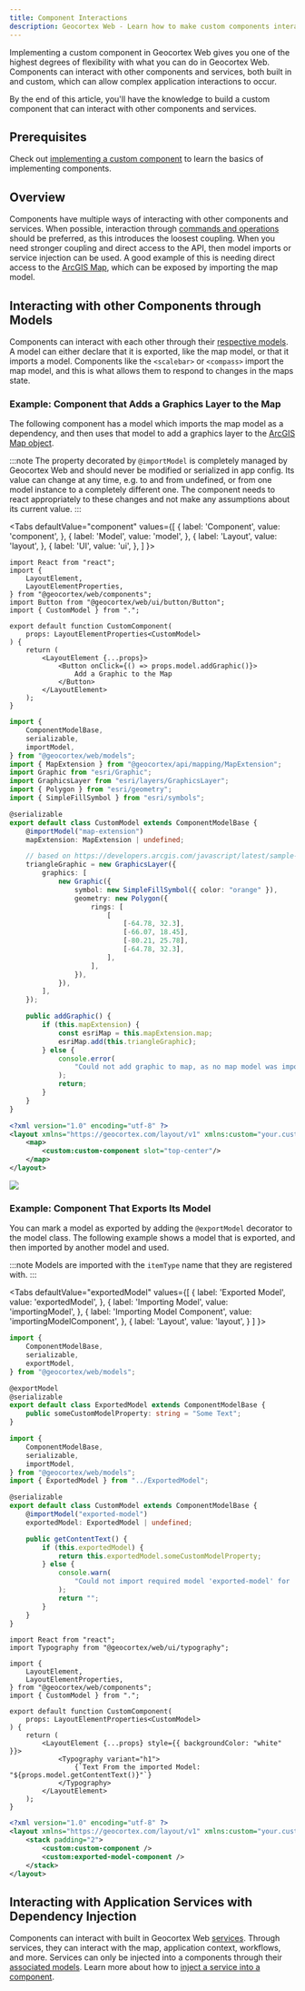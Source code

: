 ```yaml
---
title: Component Interactions
description: Geocortex Web - Learn how to make custom components interact in Geocortex Web
---
```



Implementing a custom component in Geocortex Web gives you one of the highest degrees of flexibility with what you can do in Geocortex Web. Components can interact with other components and services, both built in and custom, which can allow complex application interactions to occur.

By the end of this article, you'll have the knowledge to build a custom component that can interact with other components and services.

## Prerequisites

Check out [implementing a custom component](usecases-implement-component-with-ui.mdx) to learn the basics of implementing components.

## Overview

<!-- TODO-API direct link to map model -->

Components have multiple ways of interacting with other components and services. When possible, interaction through [commands and operations](usecases-components-commands-operations.mdx#running-commands-and-operations) should be preferred, as this introduces the loosest coupling. When you need stronger coupling and direct access to the API, then model imports or service injection can be used. A good example of this is needing direct access to the [ArcGIS Map](https://developers.arcgis.com/javascript/latest/api-reference/esri-Map.html), which can be exposed by importing the map model.

## Interacting with other Components through Models

<!-- TODO-API link to map model and scalebar/compass components once available -->

Components can interact with each other through their [respective models](concepts-layout.mdx#models). A model can either declare that it is exported, like the map model, or that it imports a model. Components like the `<scalebar>` or `<compass>` import the map model, and this is what allows them to respond to changes in the maps state.

### Example: Component that Adds a Graphics Layer to the Map

The following component has a model which imports the map model as a dependency, and then uses that model to add a graphics layer to the [ArcGIS Map object](https://developers.arcgis.com/javascript/latest/api-reference/esri-Map.html).

:::note
The property decorated by `@importModel` is completely managed by Geocortex Web and should never be modified or serialized in app config. Its value can change at any time, e.g. to and from undefined, or from one model instance to a completely different one. The component needs to react appropriately to these changes and not make any assumptions about its current value.
:::

<Tabs
  defaultValue="component"
  values={[
    { label: 'Component', value: 'component', },
    { label: 'Model', value: 'model', },
    { label: 'Layout', value: 'layout', },
    { label: 'UI', value: 'ui', },
  ]
}>
<TabItem value="component">

```tsx title="src/components/CustomComponent/CustomComponent.tsx"
import React from "react";
import {
    LayoutElement,
    LayoutElementProperties,
} from "@geocortex/web/components";
import Button from "@geocortex/web/ui/button/Button";
import { CustomModel } from ".";

export default function CustomComponent(
    props: LayoutElementProperties<CustomModel>
) {
    return (
        <LayoutElement {...props}>
            <Button onClick={() => props.model.addGraphic()}>
                Add a Graphic to the Map
            </Button>
        </LayoutElement>
    );
}
```

</TabItem>
<TabItem value="model">

```ts title="src/components/CustomComponent/CustomModel.ts"
import {
    ComponentModelBase,
    serializable,
    importModel,
} from "@geocortex/web/models";
import { MapExtension } from "@geocortex/api/mapping/MapExtension";
import Graphic from "esri/Graphic";
import GraphicsLayer from "esri/layers/GraphicsLayer";
import { Polygon } from "esri/geometry";
import { SimpleFillSymbol } from "esri/symbols";

@serializable
export default class CustomModel extends ComponentModelBase {
    @importModel("map-extension")
    mapExtension: MapExtension | undefined;

    // based on https://developers.arcgis.com/javascript/latest/sample-code/sandbox/index.html?sample=intro-graphics
    triangleGraphic = new GraphicsLayer({
        graphics: [
            new Graphic({
                symbol: new SimpleFillSymbol({ color: "orange" }),
                geometry: new Polygon({
                    rings: [
                        [
                            [-64.78, 32.3],
                            [-66.07, 18.45],
                            [-80.21, 25.78],
                            [-64.78, 32.3],
                        ],
                    ],
                }),
            }),
        ],
    });

    public addGraphic() {
        if (this.mapExtension) {
            const esriMap = this.mapExtension.map;
            esriMap.add(this.triangleGraphic);
        } else {
            console.error(
                "Could not add graphic to map, as no map model was imported into the 'CustomModel'."
            );
            return;
        }
    }
}
```

</TabItem>
<TabItem value="layout">

```xml title="app/layout.xml"
<?xml version="1.0" encoding="utf-8" ?>
<layout xmlns="https://geocortex.com/layout/v1" xmlns:custom="your.custom.namespace">
    <map>
        <custom:custom-component slot="top-center"/>
    </map>
</layout>
```

</TabItem>
<TabItem value="ui">
<img src={useBaseUrl("img/web-add-graphics-layer-component.png")}/>
</TabItem>
</Tabs>

### Example: Component That Exports Its Model

You can mark a model as exported by adding the `@exportModel` decorator to the model class. The following example shows a model that is exported, and then imported by another model and used.

:::note
Models are imported with the `itemType` name that they are registered with.
:::

<!-- TODO - live preview for this one but it's not worth a screenshot -->

<Tabs
  defaultValue="exportedModel"
  values={[
    { label: 'Exported Model', value: 'exportedModel', },
    { label: 'Importing Model', value: 'importingModel', },
    { label: 'Importing Model Component', value: 'importingModelComponent', },
    { label: 'Layout', value: 'layout', }
  ]
}>
<TabItem value="exportedModel">

```ts title="src/components/ExportedModel/ExportedModel.ts"
import {
    ComponentModelBase,
    serializable,
    exportModel,
} from "@geocortex/web/models";

@exportModel
@serializable
export default class ExportedModel extends ComponentModelBase {
    public someCustomModelProperty: string = "Some Text";
}
```

</TabItem>
<TabItem value="importingModel">

```ts title="src/components/CustomComponent/CustomModel.ts"
import {
    ComponentModelBase,
    serializable,
    importModel,
} from "@geocortex/web/models";
import { ExportedModel } from "../ExportedModel";

@serializable
export default class CustomModel extends ComponentModelBase {
    @importModel("exported-model")
    exportedModel: ExportedModel | undefined;

    public getContentText() {
        if (this.exportedModel) {
            return this.exportedModel.someCustomModelProperty;
        } else {
            console.warn(
                "Could not import required model 'exported-model' for 'CustomModel'"
            );
            return "";
        }
    }
}
```

</TabItem>
<TabItem value="importingModelComponent">

```tsx title="src/components/importedModel/ExportedModelComponent.tsx"
import React from "react";
import Typography from "@geocortex/web/ui/typography";

import {
    LayoutElement,
    LayoutElementProperties,
} from "@geocortex/web/components";
import { CustomModel } from ".";

export default function CustomComponent(
    props: LayoutElementProperties<CustomModel>
) {
    return (
        <LayoutElement {...props} style={{ backgroundColor: "white" }}>
            <Typography variant="h1">
                {`Text From the imported Model: "${props.model.getContentText()}"`}
            </Typography>
        </LayoutElement>
    );
}
```

</TabItem>
<TabItem value="layout">

```xml title="app/layout.xml"
<?xml version="1.0" encoding="utf-8" ?>
<layout xmlns="https://geocortex.com/layout/v1" xmlns:custom="your.custom.namespace">
    <stack padding="2">
        <custom:custom-component />
        <custom:exported-model-component />
    </stack>
</layout>
```

</TabItem>
</Tabs>

## Interacting with Application Services with Dependency Injection

Components can interact with built in Geocortex Web [services](concepts-components-services.mdx#services). Through services, they can interact with the map, application context, workflows, and more. Services can only be injected into a components through their [associated models](usecases-implement-component-participate-app-config.mdx#component-models). Learn more about how to [inject a service into a component](sdk-service-injection.mdx).
